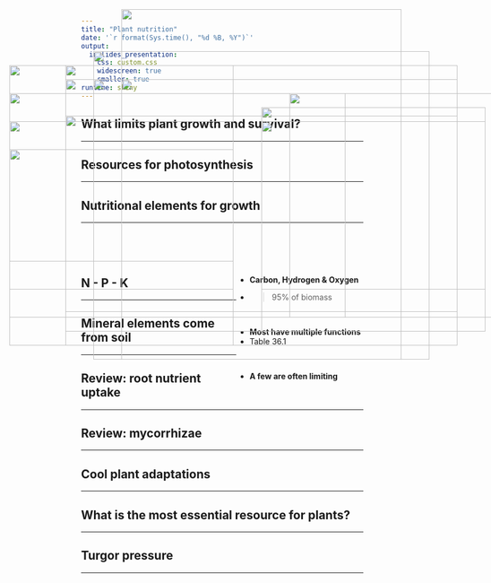 ```yaml
---
title: "Plant nutrition"
date: '`r format(Sys.time(), "%d %B, %Y")`'
output: 
  ioslides_presentation:
    css: custom.css
    widescreen: true
    smaller: true
runtime: shiny
---
```


## What limits plant growth and survival?
<hr>

<IMG STYLE="position:absolute; TOP:150px; LEFT:200px; WIDTH:700px; HEIGHT:500px" SRC="images/plant_growth.jpeg">

## Resources for photosynthesis
<hr>

<IMG STYLE="position:absolute; TOP:225px; LEFT:550px; WIDTH:400px; HEIGHT:400px" SRC="images/rubisco.jpg">

<IMG STYLE="position:absolute; TOP:300px; LEFT:100px; WIDTH:400px; HEIGHT:200px" SRC="images/equation.png">

## Nutritional elements for growth
<hr>
<br/>
<br/>
<br/>

<IMG STYLE="position:absolute; TOP:150px; LEFT:100px; WIDTH:400px; HEIGHT:500px" SRC="images/nutrients.jpg">

<div style="float: right; width: 45%;">

* **Carbon, Hydrogen & Oxygen**
* >95% of biomass

<br/>

* **Most have multiple functions**
* Table 36.1
      
<br/>

* **A few are often limiting**

 </div> 
 
## N - P - K
<hr>

<IMG STYLE="position:absolute; TOP:200px; LEFT:100px; WIDTH:600px; HEIGHT:400px" SRC="images/npk.jpg">

<IMG STYLE="position:absolute; TOP:200px; LEFT:600px; WIDTH:400px; HEIGHT:400px" SRC="images/npk2.jpeg">

## 

<IMG STYLE="position:absolute; TOP:50px; LEFT:300px; WIDTH:500px; HEIGHT:600px" SRC="images/nutrients2.png">

## Mineral elements come from soil
<hr>

<IMG STYLE="position:absolute; TOP:240px; LEFT:200px; WIDTH:700px; HEIGHT:350px" SRC="images/soil.jpg">

## Review: root nutrient uptake
<hr>

<IMG STYLE="position:absolute; TOP:150px; LEFT:200px; WIDTH:700px; HEIGHT:500px" SRC="images/uptake.png">

## Review: mycorrhizae
<hr>

<IMG STYLE="position:absolute; TOP:175px; LEFT:300px; WIDTH:500px; HEIGHT:500px" SRC="images/mycorr.jpg">

## Cool plant adaptations
<hr>

<IMG STYLE="position:absolute; TOP:175px; LEFT:250px; WIDTH:600px; HEIGHT:500px" SRC="images/otherplants.png">

## What is the most essential resource for plants?
<hr>

<IMG STYLE="position:absolute; TOP:175px; LEFT:200px; WIDTH:700px; HEIGHT:450px" SRC="images/drought.jpg">

##

<IMG STYLE="position:absolute; TOP:125px; LEFT:250px; WIDTH:600px; HEIGHT:500px" SRC="images/water_physiology.jpg">

## Turgor pressure
<hr>

<IMG STYLE="position:absolute; TOP:250px; LEFT:550px; WIDTH:400px; HEIGHT:300px" SRC="images/wilt.jpg">

<IMG STYLE="position:absolute; TOP:250px; LEFT:100px; WIDTH:400px; HEIGHT:300px" SRC="images/turgor.png">


